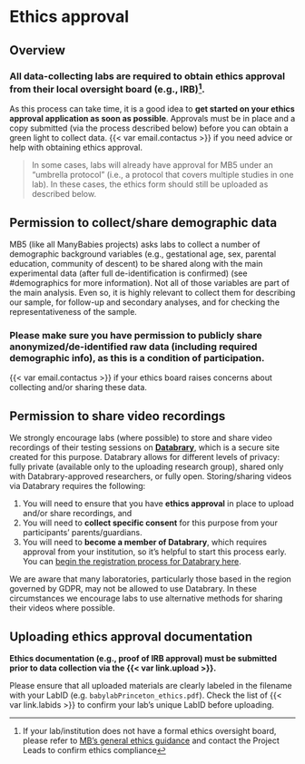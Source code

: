 # Ethics approval {#ethics-approval}

## Overview

### All data-collecting labs are required to obtain ethics approval from their local oversight board (e.g., IRB)[^ethics-1].

[^ethics-1]: If your lab/institution does not have a formal ethics oversight board, please refer to [MB's general ethics guidance](https://docs.google.com/document/d/e/2PACX-1vR2nv4Wy1soDS4cBBNy9QZOyewvvjP1ka1reBRhAIzcrNi0reJxgHuhGS7f7i2wE0ScQuppek8Al_21/pub) and contact the Project Leads to confirm ethics compliance

As this process can take time, it is a good idea to **get started on your ethics approval application as soon as possible**. Approvals must be in place and a copy submitted (via the process described below) before you can obtain a green light to collect data. {{< var email.contactus >}} if you need advice or help with obtaining ethics approval.

> In some cases, labs will already have approval for MB5 under an “umbrella protocol” (i.e., a protocol that covers multiple studies in one lab). In these cases, the ethics form should still be uploaded as described below.

## Permission to collect/share demographic data

MB5 (like all ManyBabies projects) asks labs to collect a number of demographic background variables (e.g., gestational age, sex, parental education, community of descent) to be shared along with the main experimental data (after full de-identification is confirmed) (see #demographics for more information). Not all of those variables are part of the main analysis. Even so, it is highly relevant to collect them for describing our sample, for follow-up and secondary analyses, and for checking the representativeness of the sample.

### Please make sure you have permission to publicly share anonymized/de-identified raw data (including required demographic info), as this is a condition of participation. {.unnumbered}

{{< var email.contactus >}} if your ethics board raises concerns about collecting and/or sharing these data.

## Permission to share video recordings

We strongly encourage labs (where possible) to store and share video recordings of their testing sessions on [**Databrary**](https://nyu.databrary.org/), which is a secure site created for this purpose. Databrary allows for different levels of privacy: fully private (available only to the uploading research group), shared only with Databrary-approved researchers, or fully open. Storing/sharing videos via Databrary requires the following:

(@) You will need to ensure that you have **ethics approval** in place to upload and/or share recordings, and 
(@) You will need to **collect specific consent** for this purpose from your participants' parents/guardians. 
(@) You will need to **become a member of Databrary**, which requires approval from your institution, so it’s helpful to start this process early. You can [begin the registration process for Databrary here](https://nyu.databrary.org/user/register?page=create). 

We are aware that many laboratories, particularly those based in the region governed by GDPR, may not be allowed to use Databrary. In these circumstances we encourage labs to use alternative methods for sharing their videos where possible.

## Uploading ethics approval documentation {#ethics-upload}

**Ethics documentation (e.g., proof of IRB approval) must be submitted prior to data collection via the {{< var link.upload >}}.**

Please ensure that all uploaded materials are clearly labeled in the filename with your LabID (e.g. `babylabPrinceton_ethics.pdf`). Check the list of {{< var link.labids >}} to confirm your lab's unique LabID before uploading.
